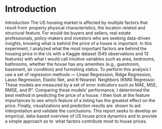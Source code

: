 # Introduction
Introduction
The US housing market is affected by multiple factors that result from property physical characteristics, the location related and structural feature. For would-be buyers and sellers, real estate professionals, policy-makers and investors who are seeking data-driven insights, knowing what is behind the price of a house is important.
In this experiment, I analyzed what the most important factors are behind the housing price in the Us with a Kaggle dataset (545 observations and 13 features) with what I would call intuitive variables such as area, bedrooms, bathrooms, whether the house has any amenities (e.g., guestroom, basement, air condition) and furnishing status.
To perform this analysis I use a set of regression methods — Linear Regression, Ridge Regression, Lasso Regression, Elastic Net, and K-Nearest Neighbors (KNN) Regressor. These models are measured by a set of error indicators such as MAE, MSE, RMSE, and R². Comparing these models’ performance, I determined the best method in predicting the price of a house. I then look at the feature importances to see which feature of a listing has the greatest effect on the price. Finally, visualizations and prediction results are shown to aid interpretation and validate the conclusions.
This report seeks to develop an empirical, data-based overview of US house price dynamics and to provide a simple approach as to what factors contribute most to house prices.
